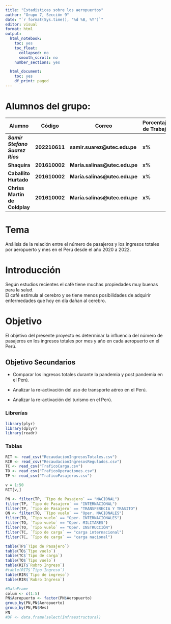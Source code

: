 ```yaml
---
title: "Estadisticas sobre los aeropuertos"
author: "Grupo 7, Sección 9"
date: "`r format(Sys.time(), '%d %B, %Y')`"
editor: visual
format: html
output:
  html_notebook:
    toc: yes
    toc_float:
      collapsed: no
      smooth_scroll: no
    number_sections: yes

  html_document:
    toc: yes
    df_print: paged
---
```


# **Alumnos del grupo:**

| Alumno                          | **Código**    | **Correo**                     | **Porcentaje de Trabajo** |
|---------------------------------|---------------|--------------------------------|---------------------------|
| ***Samir Stefano Suarez Rios*** | **202210611** | **samir.suarez\@utec.edu.pe**  | **x%**                    |
| **Shaquira**                    | **201610002** | **María.salinas\@utec.edu.pe** | **x%**                    |
| **Caballito Hurtado**           | **201610002** | **María.salinas\@utec.edu.pe** | **x%**                    |
| **Chriss Martin de Coldplay**   | **201610002** | **María.salinas\@utec.edu.pe** | **x%**                    |

# **Tema**

Análisis de la relación entre el número de pasajeros y los ingresos totales por aeropuerto y mes en el Perú desde el año 2020 a 2022.

# **Introducción**

Según estudios recientes el café tiene muchas propiedades muy buenas para la salud.\
El café estimula al cerebro y se tiene menos posibilidades de adquirir enfermedades que hoy en día dañan al cerebro.

# **Objetivo**

El objetivo del presente proyecto es determinar la influencia del número de pasajeros en los ingresos totales por mes y año en cada aeropuerto en el Perú.

## Objetivo Secundarios

-   Comparar los ingresos totales durante la pandemia y post pandemia en el Perú.

-   Analizar la re-activación del uso de transporte aéreo en el Perú.

-   Analizar la re-activación del turismo en el Perú.

### Librerías

```r
library(plyr)
library(dplyr)
library(readr)
```

### Tablas

```r
RIT <- read_csv("RecaudacionIngresosTotales.csv")
RIR <- read_csv("RecaudacionIngresosRegulados.csv")
TC <- read_csv("TraficoCarga.csv")
TO <- read_csv("TraficoOperaciones.csv")
TP <- read_csv("TraficoPasajeros.csv")
```

```r
v = 1:50
RIT[v,]

PN <- filter(TP, `Tipo de Pasajero` == "NACIONAL")
filter(TP, `Tipo de Pasajero` == "INTERNACIONAL")
filter(TP, `Tipo de Pasajero` == "TRANSFERECIA Y TRASITO")
ON <- filter(TO, `Tipo vuelo` == "Oper. NACIONALES")
filter(TO, `Tipo vuelo` == "Oper. INTERNACIONALES")
filter(TO, `Tipo vuelo` == "Oper. MILITARES")
filter(TO, `Tipo vuelo` == "Oper. INSTRUCCIÓN")
filter(TC, `Tipo de carga` == "carga internacional")
filter(TC, `Tipo de carga` == "carga nacional")
```

```r


table(TP$`Tipo de Pasajero`)
table(TO$`Tipo vuelo`)
table(TC$`Tipo de carga`)
table(TO$`Tipo vuelo`)
table(RIT$`Rubro Ingreso`)
#table(RIT$`Tipo Ingreso`)
table(RIR$`Tipo de ingreso`)
table(RIR$`Rubro Ingreso`)

```

```r
#DataFrame
colum <- c(1:5)
PN$Aeropuerto <- factor(PN$Aeropuerto)
group_by(PN,PN$Aeropuerto)
group_by(PN,PN$Mes)
PN
#DF <- data.frame(select(Infraestructura)) 
```
